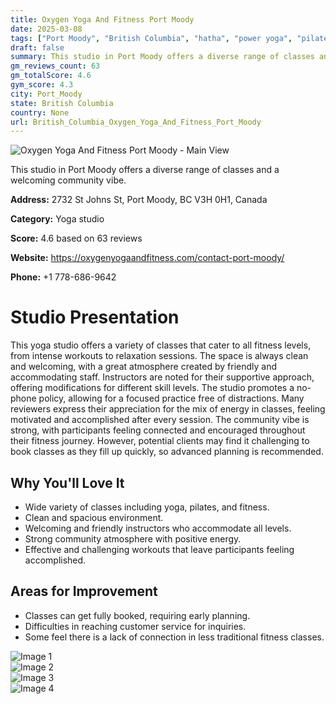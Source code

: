 ```yaml
---
title: Oxygen Yoga And Fitness Port Moody
date: 2025-03-08
tags: ["Port Moody", "British Columbia", "hatha", "power yoga", "pilates", "cleanliness", "community", "Port Moody"]  
draft: false
summary: This studio in Port Moody offers a diverse range of classes and a welcoming community vibe.
gm_reviews_count: 63
gm_totalScore: 4.6
gym_score: 4.3
city: Port_Moody
state: British Columbia
country: None
url: British_Columbia_Oxygen_Yoga_And_Fitness_Port_Moody
---
```


<div className="aspect-[16/9] relative my-8">
  <img 
    src="https://lh5.googleusercontent.com/p/AF1QipNg_6BbuoyaPvVVjaaI5MJLMnVGJByhwGorYVAu=w1920-h1080-k-no"
    alt="Oxygen Yoga And Fitness Port Moody - Main View"
    className="object-cover absolute inset-0 w-full h-full rounded-lg"
  />
</div>

This studio in Port Moody offers a diverse range of classes and a welcoming community vibe.

**Address:** 2732 St Johns St, Port Moody, BC V3H 0H1, Canada

**Category:** Yoga studio

**Score:** 4.6 based on 63 reviews

**Website:** https://oxygenyogaandfitness.com/contact-port-moody/

**Phone:** +1 778-686-9642

# Studio Presentation

This yoga studio offers a variety of classes that cater to all fitness levels, from intense workouts to relaxation sessions. The space is always clean and welcoming, with a great atmosphere created by friendly and accommodating staff. Instructors are noted for their supportive approach, offering modifications for different skill levels. The studio promotes a no-phone policy, allowing for a focused practice free of distractions. Many reviewers express their appreciation for the mix of energy in classes, feeling motivated and accomplished after every session. The community vibe is strong, with participants feeling connected and encouraged throughout their fitness journey. However, potential clients may find it challenging to book classes as they fill up quickly, so advanced planning is recommended.

## Why You'll Love It

- Wide variety of classes including yoga, pilates, and fitness.
- Clean and spacious environment.
- Welcoming and friendly instructors who accommodate all levels.
- Strong community atmosphere with positive energy.
- Effective and challenging workouts that leave participants feeling accomplished.

## Areas for Improvement

- Classes can get fully booked, requiring early planning.
- Difficulties in reaching customer service for inquiries.
- Some feel there is a lack of connection in less traditional fitness classes.

<div className="grid grid-cols-1 xl:grid-cols-2 gap-4 my-8">
<div className="aspect-[4/3] relative"><img src="https://lh5.googleusercontent.com/p/AF1QipMAl0dn2UO5b9P6yYsz4mmqwSDaa3YWCcZOxng1=w1920-h1080-k-no" alt="Image 1" className="object-cover absolute inset-0 w-full h-full rounded-lg" /></div>
<div className="aspect-[4/3] relative"><img src="https://lh5.googleusercontent.com/p/AF1QipMcjMQP53EEv8BIM9oZncsbFY2kpaOVUFh9w-b_=w1920-h1080-k-no" alt="Image 2" className="object-cover absolute inset-0 w-full h-full rounded-lg" /></div>
<div className="aspect-[4/3] relative"><img src="https://lh5.googleusercontent.com/p/AF1QipNYwKwtZEV-aWqGduo5Oe2QooVy5sjHcQiVoaAb=w1920-h1080-k-no" alt="Image 3" className="object-cover absolute inset-0 w-full h-full rounded-lg" /></div>
<div className="aspect-[4/3] relative"><img src="https://lh5.googleusercontent.com/p/AF1QipNefxvnSqS82zPw49QF0bLbnciaLS54A7gEFxqg=w1920-h1080-k-no" alt="Image 4" className="object-cover absolute inset-0 w-full h-full rounded-lg" /></div>
</div>